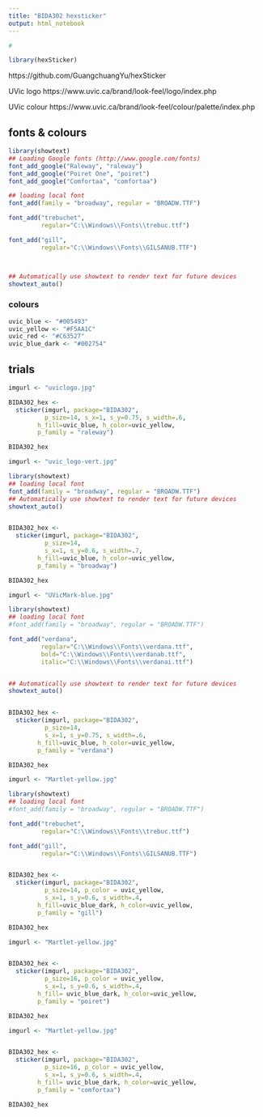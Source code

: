 ```yaml
---
title: "BIDA302 hexsticker"
output: html_notebook
---
```



```r

# 

library(hexSticker)

```

https://github.com/GuangchuangYu/hexSticker 

UVic logo
https://www.uvic.ca/brand/look-feel/logo/index.php 


UVic colour
https://www.uvic.ca/brand/look-feel/colour/palette/index.php


## fonts & colours

```r

library(showtext)
## Loading Google fonts (http://www.google.com/fonts)
font_add_google("Raleway", "raleway")
font_add_google("Poiret One", "poiret")
font_add_google("Comfortaa", "comfortaa")

## loading local font 
font_add(family = "broadway", regular = "BROADW.TTF")

font_add("trebuchet",
         regular="C:\\Windows\\Fonts\\trebuc.ttf")

font_add("gill",
         regular="C:\\Windows\\Fonts\\GILSANUB.TTF")



## Automatically use showtext to render text for future devices
showtext_auto()


```


### colours


```r

uvic_blue <- "#005493"
uvic_yellow <- "#F5AA1C"
uvic_red <- "#C63527"
uvic_blue_dark <- "#002754"

```




## trials

```r


imgurl <- "uviclogo.jpg"

BIDA302_hex <- 
  sticker(imgurl, package="BIDA302", 
          p_size=14, s_x=1, s_y=0.75, s_width=.6,
        h_fill=uvic_blue, h_color=uvic_yellow,
        p_family = "raleway")

BIDA302_hex

```



```r

imgurl <- "uvic_logo-vert.jpg"

library(showtext)
## loading local font 
font_add(family = "broadway", regular = "BROADW.TTF")
## Automatically use showtext to render text for future devices
showtext_auto()


BIDA302_hex <- 
  sticker(imgurl, package="BIDA302", 
          p_size=14, 
          s_x=1, s_y=0.6, s_width=.7,
        h_fill=uvic_blue, h_color=uvic_yellow,
        p_family = "broadway")

BIDA302_hex

```



```r

imgurl <- "UVicMark-blue.jpg"

library(showtext)
## loading local font 
#font_add(family = "broadway", regular = "BROADW.TTF")

font_add("verdana",
         regular="C:\\Windows\\Fonts\\verdana.ttf",
         bold="C:\\Windows\\Fonts\\verdanab.ttf",
         italic="C:\\Windows\\Fonts\\verdanai.ttf")


## Automatically use showtext to render text for future devices
showtext_auto()


BIDA302_hex <- 
  sticker(imgurl, package="BIDA302", 
          p_size=14, 
          s_x=1, s_y=0.75, s_width=.6,
        h_fill=uvic_blue, h_color=uvic_yellow,
        p_family = "verdana")

BIDA302_hex

```




```r

imgurl <- "Martlet-yellow.jpg"

library(showtext)
## loading local font 
#font_add(family = "broadway", regular = "BROADW.TTF")

font_add("trebuchet",
         regular="C:\\Windows\\Fonts\\trebuc.ttf")

font_add("gill",
         regular="C:\\Windows\\Fonts\\GILSANUB.TTF")


BIDA302_hex <- 
  sticker(imgurl, package="BIDA302", 
          p_size=14, p_color = uvic_yellow,
          s_x=1, s_y=0.6, s_width=.4,
        h_fill=uvic_blue_dark, h_color=uvic_yellow,
        p_family = "gill")

BIDA302_hex


```



```r

imgurl <- "Martlet-yellow.jpg"


BIDA302_hex <- 
  sticker(imgurl, package="BIDA302", 
          p_size=16, p_color = uvic_yellow,
          s_x=1, s_y=0.6, s_width=.4,
        h_fill= uvic_blue_dark, h_color=uvic_yellow,
        p_family = "poiret")

BIDA302_hex


```



```r

imgurl <- "Martlet-yellow.jpg"


BIDA302_hex <- 
  sticker(imgurl, package="BIDA302", 
          p_size=16, p_color = uvic_yellow,
          s_x=1, s_y=0.6, s_width=.4,
        h_fill= uvic_blue_dark, h_color=uvic_yellow,
        p_family = "comfortaa")

BIDA302_hex


```